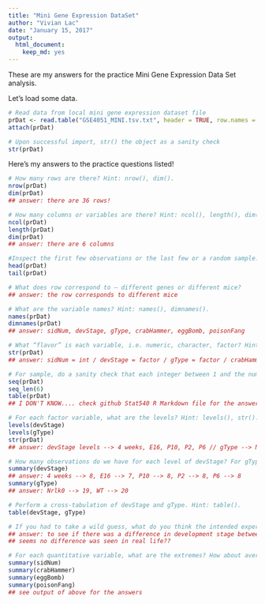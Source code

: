 ```yaml
---
title: "Mini Gene Expression DataSet"
author: "Vivian Lac"
date: "January 15, 2017"
output: 
  html_document: 
    keep_md: yes
---
```


These are my answers for the practice Mini Gene Expression Data Set analysis.

Let's load some data.

```r
# Read data from local mini gene expression dataset file
prDat <- read.table("GSE4051_MINI.tsv.txt", header = TRUE, row.names = 1)
attach(prDat)

# Upon successful import, str() the object as a sanity check
str(prDat)
```

Here's my answers to the practice questions listed!

```r
# How many rows are there? Hint: nrow(), dim().
nrow(prDat)
dim(prDat)
## answer: there are 36 rows!

# How many columns or variables are there? Hint: ncol(), length(), dim()
ncol(prDat)
length(prDat)
dim(prDat)
## answer: there are 6 columns

#Inspect the first few observations or the last few or a random sample. Hint: head(), tail(), x[i, j] combined with  sample().
head(prDat)
tail(prDat)

# What does row correspond to – different genes or different mice?
## answer: the row corresponds to different mice

# What are the variable names? Hint: names(), dimnames().
names(prDat)
dimnames(prDat)
## answer: sidNum, devStage, gType, crabHammer, eggBomb, poisonFang

# What “flavor” is each variable, i.e. numeric, character, factor? Hint: str().
str(prDat)
## answer: sidNum = int / devStage = factor / gType = factor / crabHammer + eggBomb + poisonFang = numerical

# For sample, do a sanity check that each integer between 1 and the number of rows in the dataset occurs exactly once. Hint: a:b, seq(), seq_len(), sort(), table(), ==, all(), all.equal(), identical().
seq(prDat)
seq_len(6)
table(prDat)
## I DON'T KNOW.... check github Stat540 R Markdown file for the answer!!

# For each factor variable, what are the levels? Hint: levels(), str().
levels(devStage)
levels(gType)
str(prDat)
## answer: devStage levels --> 4 weeks, E16, P10, P2, P6 // gType --> Nrlk0, WT

# How many observations do we have for each level of devStage? For gType? Hint: summary(), table().
summary(devStage)
## answer: 4 weeks --> 8, E16 --> 7, P10 --> 8, P2 --> 8, P6 --> 8
summary(gType)
## answer: Nrlk0 --> 19, WT --> 20

# Perform a cross-tabulation of devStage and gType. Hint: table().
table(devStage, gType)

# If you had to take a wild guess, what do you think the intended experimental design was? What actually happened in real life?
## answer: to see if there was a difference in development stage between WT individuals and ones with NrlK0???
## seems no difference was seen in real life??

# For each quantitative variable, what are the extremes? How about average or median? Hint: min(), max(), range(),  summary(), fivenum(), mean(), median(), quantile().
summary(sidNum)
summary(crabHammer)
summary(eggBomb)
summary(poisonFang)
## see output of above for the answers
```
